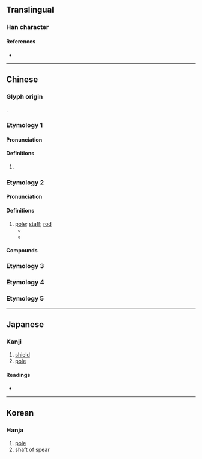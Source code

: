 {{also|桿}}
{{character info}}
==Translingual==

===Han character===
{{Han char|rn=75|rad=木|as=03|sn=7|four=41940|canj=DMJ|ids=⿰木干}}

====References====
* {{Han ref|kx=0511.010|dkj=14449|dj=0894.200|hdz=21156.120|uh=6746|ud=26438|bh=A7FD|bd=43005}}

----

==Chinese==

===Glyph origin===
{{Han etym}}
{{Han compound|木|干|c1=s|c2=p|ls=psc}}.

===Etymology 1===
{{zh-forms}}

====Pronunciation====
{{zh-pron
|m=gàn
|mc=y
|oc=y
}}

====Definitions====
{{zh-hanzi}}

# {{rfdef|zh}}

===Etymology 2===
{{zh-forms}}

{{rfe|zh|←→幹?}}

====Pronunciation====
{{zh-pron
|m=gān
|c=gon1
|mn=kan/koaⁿ/tw:koaiⁿ
|mn_note=kan - literary; koaⁿ - vernacular
|cat=n
}}

====Definitions====
{{zh-hanzi}}

# [[pole]]; [[staff]]; [[rod]] {{zh-mw|m:根}}
#* {{zh-l|旗杆|flag pole}}
#* {{zh-l|桅杆|mast}}

====Compounds====
{{zh-der|埋杆豎柱|杆圈兒|桅杆|白蠟杆子|旗杆|砧杆|揮杆|球杆|拉杆|欄杆|木杆|標杆|杆子頭|杆子|杆影|鐵欄杆|電線杆|電杆|馬杆|旗杆灣}}

===Etymology 3===
{{zh-see|桿}}
===Etymology 4===
{{zh-see|秆|ss}}
===Etymology 5===
{{zh-see|竿|ss}}

{{zh-cat|Elementary}}

----

==Japanese==

===Kanji===
{{ja-kanji|grade=|rs=木03}}

# [[shield]]
# [[pole]]

====Readings====
* {{ja-readings|on=かん|kun=てこ,てすり}}

----

==Korean==

===Hanja===
{{ko-hanja|hangeul=간|eumhun=|rv=gan|mr=kan|y=kan}}

# [[pole]]
# shaft of spear